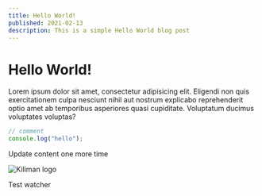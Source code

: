 ```yaml
---
title: Hello World!
published: 2021-02-13
description: This is a simple Hello World blog post
---
```


# Hello World!

Lorem ipsum dolor sit amet, consectetur adipisicing elit. Eligendi non quis
exercitationem culpa nesciunt nihil aut nostrum explicabo reprehenderit optio
amet ab temporibus asperiores quasi cupiditate. Voluptatum ducimus voluptates
voluptas?

```ts
// comment
console.log("hello");
```

Update content one more time

![Kiliman logo](https://imagedelivery.net/u-2jVOQ91N--iZ9jR2vcqA/2193d23e-21ca-4ba2-b9f7-27917410de00/public)

Test watcher
